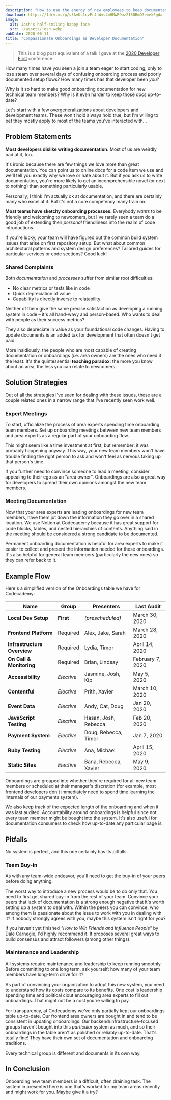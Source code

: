 ```yaml
---
description: "How to use the energy of new employees to keep documentation up-to-date and useful."
download: https://1drv.ms/p/s!AvUc1cvPrJnWvs4mHMwP9wz2158BmQ?e=ekEgda
image:
  alt: Josh's half-smiling happy face
  src: ~/assets/josh.webp
pubDate: 2020-06-11
title: "Compassionate Onboardings as Developer Documentation"
---
```


> This is a blog post equivalent of a talk I gave at the [2020 Developer First](https://developer-first.com/josh-goldberg) conference.

How many times have you seen a join a team eager to start coding, only to lose steam over several days of confusing onboarding process and poorly documented setup flows?
How many times has that developer been _you_?

Why is it so hard to make good onboarding documentation for new technical team members?
Why is it even harder to keep those docs up-to-date?

Let's start with a few overgeneralizations about developers and development teams.
These won't hold always hold true, but I'm willing to bet they mostly apply to most of the teams you've interacted with...

## Problem Statements

**Most developers dislike writing documentation.** Most of us are weirdly bad at it, too.

It's ironic because there are few things we love more than great documentation.
You can point us to online docs for a code item we use and we'll tell you exactly why we love or hate about it.
But if you ask us to write documentation, you're more likely to get an incomprehensible novel (or next to nothing) than something particularly usable.

Personally, I think I'm actually ok at documentation, and there are certainly many who excel at it.
But it's not a core competency many train on.

**Most teams have sketchy onboarding processes.** Everybody _wants_ to be friendly and welcoming to newcomers, but I've rarely seen a team do a good job of extending their _personal_ friendliness into the realm of code introductions.

If you're lucky, your team will have figured out the common build system issues that arise on first repository setup.
But what about common architectural patterns and system design preferences?
Tailored guides for particular services or code sections?
Good luck!

### Shared Complaints

Both _documentation_ and _processes_ suffer from similar root difficulties:

- No clear metrics or tests like in code
- Quick depreciation of value
- Capability is directly inverse to relatability

Neither of them give the same precise satisfaction as developing a running system in code – it's all hand-wavy and person-based.
Who wants to deal with people as their success metrics?

They also depreciate in value as your foundational code changes.
Having to update documents is an added tax for development that often doesn't get paid.

More insidiously, the people who are most capable of creating documentation or onboardings (i.e.
area owners) are the ones who need it the least.
It's the quintessential **teaching paradox**: the more you know about an area, the less you can relate to newcomers.

## Solution Strategies

Out of all the strategies I've seen for dealing with these issues, these are a couple related ones in a narrow range that I've recently seen work well.

### Expert Meetings

To start, officialize the process of area experts spending time onboarding team members.
Set up onboarding meetings between new team members and area experts as a regular part of your onboarding flow.

This might seem like a time investment at first, but remember: it was probably happening anyway.
This way, your new team members won't have trouble finding the right person to ask and won't feel as nervous taking up that person's time.

If you further need to convince someone to lead a meeting, consider appealing to their ego as an "area owner".
Onboardings are also a great way for developers to spread their own opinions amongst the new team members.

### Meeting Documentation

Now that your area experts are leading onboardings for new team members, have them jot down the information they go over in a shared location.
We use Notion at Codecademy because it has great support for code blocks, tables, and nested hierarchies of contents.
Anything said in the meeting should be considered a strong candidate to be documented.

Permanent onboarding documentation is helpful for area experts to make it easier to collect and present the information needed for these onboardings.
It's also helpful for general team members (particularly the new ones) so they can refer back to it.

## Example Flow

Here's a simplified version of the Onboardings table we have for Codecademy:

| Name                        | Group      | Presenters            | Last Audit       |
| --------------------------- | ---------- | --------------------- | ---------------- |
| **Local Dev Setup**         | **First**  | _(prescheduled)_      | March 30, 2020   |
| **Frontend Platform**       | Required   | Alex, Jake, Sarah     | March 28, 2020   |
| **Infrastructure Overview** | Required   | Lydia, Timor          | April 14, 2020   |
| **On Call & Monitoring**    | Required   | Brian, Lindsay        | February 7, 2020 |
| **Accessibility**           | _Elective_ | Jasmine, Josh, Kip    | May 5, 2020      |
| **Contentful**              | _Elective_ | Prith, Xavier         | March 10, 2020   |
| **Event Data**              | _Elective_ | Andy, Cat, Doug       | Jan 20, 2020     |
| **JavaScript Testing**      | _Elective_ | Hasan, Josh, Rebecca  | Feb 20, 2020     |
| **Payment System**          | _Elective_ | Doug, Rebecca, Timor  | Jan 7, 2020      |
| **Ruby Testing**            | _Elective_ | Ana, Michael          | April 15, 2020   |
| **Static Sites**            | _Elective_ | Bana, Rebecca, Xavier | May 9, 2020      |

Onboardings are grouped into whether they're required for all new team members or scheduled at their manager's discretion (for example, most frontend developers don't immediately need to spend time learning the internals of our payments system).

We also keep track of the expected length of the onboarding and when it was last audited.
Accountability around onboardings is helpful since not every team member might be bought into the system.
It's also useful for documentation consumers to check how up-to-date any particular page is.

## Pitfalls

No system is perfect, and this one certainly has its pitfalls.

### Team Buy-in

As with any team-wide endeavor, you'll need to get the buy-in of your peers before doing anything.

The worst way to introduce a new process would be to do only that.
You need to first get shared buy-in from the rest of your team.
Convince your peers that lack of documentation is a strong enough negative that it's worth setting up a system to deal with.
Within the peers you can convince, who among them is passionate about the issue to work with you in dealing with it? If nobody strongly agrees with you, maybe this system isn't right for you?

If you haven't yet finished _"How to Win Friends and Influence People"_ by Dale Carnegie, I'd highly recommend it.
It proposes several great ways to build consensus and attract followers (among other things).

### Maintenance and Leadership

All systems require maintenance and leadership to keep running smoothly.
Before committing to one long term, ask yourself: how many of your team members have long-term drive for it?

As part of convincing your organization to adopt this new system, you need to understand how its costs compare to its benefits.
One cost is leadership spending time and political clout encouraging area experts to fill out onboardings.
That might not be a cost you're willing to pay.

For transparency, at Codecademy we've only partially kept our onboardings table up-to-date.
Our frontend area owners are bought in and tend to be consistent in updating onboardings.
Our backend/infrastructure-focused groups haven't bought into this _particular_ system as much, and so their onboardings in the table aren't as polished or reliably up-to-date.
That's totally fine!
They have their own set of documentation and onboarding traditions.

Every technical group is different and documents in its own way.

## In Conclusion

Onboarding new team members is a difficult, often draining task.
The system in presented here is one that's worked for my team areas recently and might work for you.
Maybe give it a try?
